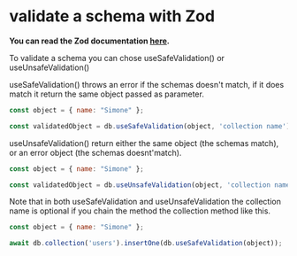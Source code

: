 # validate a schema with Zod

**You can read the Zod documentation [here](https://zod.dev/).**

To validate a schema you can chose useSafeValidation() or useUnsafeValidation()

useSafeValidation() throws an error if the schemas doesn't match, if it does match it return the same object passed as parameter.

```js filename="Safe schema validation" {3} copy
const object = { name: "Simone" };

const validatedObject = db.useSafeValidation(object, 'collection name');
```

useUnsafeValidation() return either the same object (the schemas match), or an error object (the schemas doesnt'match).

```js filename="Unsafe schema validation" {3} copy
const object = { name: "Simone" };

const validatedObject = db.useUnsafeValidation(object, 'collection name');
```

Note that in both useSafeValidation and useUnsafeValidation the collection name is optional if you chain the method the collection method like this.
```js filename="Unsafe schema validation" {3} copy
const object = { name: "Simone" };

await db.collection('users').insertOne(db.useSafeValidation(object));
```
